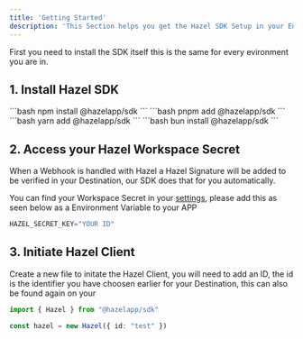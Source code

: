 ```yaml
---
title: 'Getting Started'
description: 'This Section helps you get the Hazel SDK Setup in your Environment'
---
```


First you need to install the SDK itself this is the same for every evironment you are in.

## 1. Install Hazel SDK

<Tabs>
  <Tab title="npm">
  ```bash
   npm install @hazelapp/sdk
  ```
  </Tab>
  <Tab title="pnpm">
  ```bash
   pnpm add @hazelapp/sdk
  ```
  </Tab>
  <Tab title="yarn">
  ```bash
   yarn add @hazelapp/sdk
  ```
  </Tab>
    <Tab title="bun">
    ```bash
    bun install @hazelapp/sdk
    ```
  </Tab>
</Tabs>


## 2. Access your Hazel Workspace Secret

When a Webhook is handled with Hazel a Hazel Signature will be added
to be verified in your Destination, our SDK does that for you automatically.

You can find your Workspace Secret in your [settings](https://app.hazel.sh/settings), 
please add this as seen below as a Environment Variable to your APP

```ts
HAZEL_SECRET_KEY="YOUR ID"
```


## 3. Initiate Hazel Client

Create a new file to initate the Hazel Client, you will need to add an ID, the id is 
the identifier you have choosen earlier for your Destination, this can also be found again 
on your


```ts hazel.ts
import { Hazel } from "@hazelapp/sdk"

const hazel = new Hazel({ id: "test" })
```
